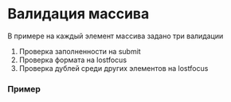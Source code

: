 
<Meta of={DocsStories} />

# Валидация массива

В примере на каждый элемент массива задано три валидации

1. Проверка заполненности на submit
2. Проверка формата на lostfocus
3. Проверка дублей среди других элементов на lostfocus

### Пример

<Canvas of={DocsStories.ArrayExample} />

```jsx static
import React from 'react';
import { Button } from '@skbkontur/react-ui/components/Button';
import { Input } from '@skbkontur/react-ui/components/Input';
import { Group } from '@skbkontur/react-ui/components/Group';

import { isNonNullable } from '../../../../src/utils/isNonNullable';
import {
  createValidator,
  text,
  ValidationContainer,
  ValidationWrapper,
} from '../../../../src';
import { Nullable } from '../../../../typings/Types';
import { Form } from '../../../Common/Form';

interface ArrayExampleDemoState {
  values: string[];
}

const getDuplicatesFor = (items: string[], index: number): number[] => {
  return items
    .map((x, i) => (x === items[index] && i !== index ? i : null))
    .filter((x) => isNonNullable(x)) as number[];
};

const validate = createValidator<string[]>((b, a) => {
  b.array(
    (x) => x,
    (b, v, i) => {
      b.invalid((x) => !x, 'Укажите значение', 'submit');
      b.invalid((x) => !/^\d+$/.test(x), 'Только цифры');
      const d = getDuplicatesFor(a, i);
      b.invalid(() => !!d.length, 'Дубль со строками ' + d.map((x) => x + 1).join(', '));
    },
  );
});
export default class ArrayExampleDemo extends React.Component {
  public state: ArrayExampleDemoState = {
    values: [''],
  };

  private container: Nullable<ValidationContainer> = null;

  public render() {
    const { values } = this.state;
    const validation = validate(values);
    return (
      <ValidationContainer ref={this.refContainer}>
        <Form>
          <Form.Line title="">
            <Button onClick={this.handleAdd}>
              <b>+</b> Добавить
            </Button>
          </Form.Line>

          {values.map((value, i) => (
            <Form.Line key={i} title={`Значение #${i + 1}`}>
              <Group>
                <Button onClick={() => this.handleRemove(i)}>
                  <b>x</b>
                </Button>
                <ValidationWrapper
                  validationInfo={validation.getNodeByIndex(i).get()}
                  renderMessage={text()}
                >
                  <Input
                    placeholder={'Только цифры'}
                    value={value}
                    onValueChange={(v) => this.handleChange(v, i)}
                  />
                </ValidationWrapper>
              </Group>
            </Form.Line>
          ))}

          <Form.ActionsBar>
            <Button use={'primary'} onClick={this.handleSubmit}>
              Submit
            </Button>
          </Form.ActionsBar>
        </Form>
      </ValidationContainer>
    );
  }

  private handleChange = (value: string, index: number): void => {
    this.setState({ values: this.state.values.map((x, i) => (i === index ? value : x)) });
  };

  private handleAdd = (): void => {
    this.setState({ values: [...this.state.values, ''] });
  };

  private handleRemove = (index: number): void => {
    const values = this.state.values.filter((x, i) => i !== index);
    this.setState({ values: values.length ? values : [''] });
  };

  private handleSubmit = async () => {
    if (!this.container) {
      throw new Error('invalid state');
    }
    if (await this.container.validate()) {
      alert('success');
    }
  };

  private refContainer = (el: Nullable<ValidationContainer>) => (this.container = el);
}
```
